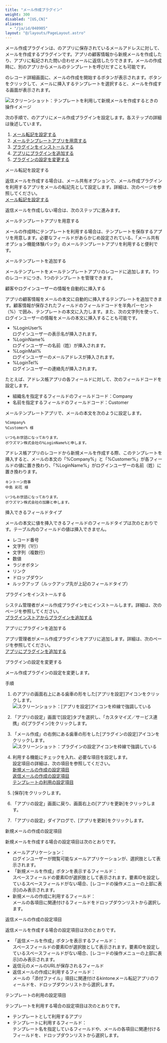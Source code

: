 ```yaml
---
title: "メール作成プラグイン"
weight: 300
disabled: "[US,CN]"
aliases:
  - "/ja/id/040905"
layout: "@/layouts/PageLayout.astro"
---
```




メール作成プラグインは、<Kintone />のアプリに保存されているメールアドレスに対して、メールを作成するプラグインです。アプリの顧客情報から新規メールを作成したり、アプリに転記された問い合わせメールに返信したりできます。メールの作成時に、別のアプリからメールのテンプレートを呼びだすことも可能です。

<Kintone />のレコード詳細画面に、メールの作成を開始するボタンが表示されます。ボタンをクリックして、メールに挿入するテンプレートを選択すると、メールを作成する画面が表示されます。

<Img src="/k/kintone/img-ja/m_compose_plugin_01.png" alt="スクリーンショット：テンプレートを利用して新規メールを作成するときの操作イメージ" />

次の手順で、<Kintone />のアプリにメール作成プラグインを設定します。各ステップの詳細は後述しています。

<Listsummary>

1. [メール転記を設定する](#m_list_plugin_m_compose_plugin_10)
1. [メールテンプレートアプリを用意する](#m_list_plugin_m_compose_plugin_20)
1. [プラグインをインストールする](#m_list_plugin_m_compose_plugin_30)
1. [アプリにプラグインを追加する](#m_list_plugin_m_compose_plugin_40)
1. [プラグインの設定を変更する](#m_list_plugin_m_compose_plugin_50)

</Listsummary>

<Heading id="m_list_plugin_m_compose_plugin_10">メール転記を設定する</Heading>

返信メールを作成する場合は、メール共有オプションで、メール作成プラグインを利用するアプリをメールの転記先として設定します。詳細は、次のページを参照してください。  
[メール転記を設定する](/k/ja/id/040926.html)

返信メールを作成しない場合は、次のステップに進みます。

<Heading id="m_list_plugin_m_compose_plugin_20">メールテンプレートアプリを用意する</Heading>

メールの作成時にテンプレートを利用する場合は、テンプレートを保存するアプリを用意します。必要なフィールドがあらかじめ設定されている、「メール共有オプション機能体験パック」のメールテンプレートアプリを利用すると便利です。

<Heading level={3} id="m_list_plugin_m_compose_plugin_2010">メールテンプレートを追加する</Heading>

メールテンプレートをメールテンプレートアプリのレコードに追加します。1つのレコードにつき、1つのテンプレートを管理できます。

<Heading level={4} id="m_list_plugin_m_compose_plugin_201010">顧客やログインユーザーの情報を自動的に挿入する</Heading>

アプリの顧客情報をメールの本文に自動的に挿入するテンプレートを追加できます。顧客情報が保存されたフィールドのフィールドコードを半角パーセント（%）で囲み、テンプレートの本文に入力します。また、次の文字列を使って、ログインユーザーの情報をメールの本文に挿入することも可能です。

* %LoginUser%  
  ログインユーザーの表示名が挿入されます。
* %LoginName%  
  ログインユーザーの名前（姓）が挿入されます。
* %LoginMail%  
  ログインユーザーのメールアドレスが挿入されます。
* %LoginTel%  
  ログインユーザーの連絡先が挿入されます。

たとえば、<Kintone />アドレス帳アプリの各フィールドに対して、次のフィールドコードを設定します。

* 組織名を指定するフィールドのフィールドコード：Company
* 名前を指定するフィールドのフィールドコード：Customer

メールテンプレートアプリで、メールの本文を次のように設定します。

```
%Company%
%Customer% 様

いつもお世話になっております。
ボウズマン株式会社の%LoginName%と申します。

```

<Kintone />アドレス帳アプリのレコードから新規メールを作成する際、このテンプレートを挿入すると、メールの本文の「%Company%」と「%Customer%」が各フィールドの値に置き換わり、「%LoginName%」がログインユーザーの名前（姓）に置き換わります。

```
キントーン商事
中島 彩花 様

いつもお世話になっております。
ボウズマン株式会社の加藤と申します。

```

<Heading level={4} id="m_list_plugin_m_compose_plugin_201020">挿入できるフィールドタイプ</Heading>

メールの本文に値を挿入できるフィールドのフィールドタイプは次のとおりです。テーブル内のフィールドの値は挿入できません。

* レコード番号
* 文字列（1行）
* 文字列（複数行）
* 数値
* ラジオボタン
* リンク
* ドロップダウン
* ルックアップ（ルックアップ先が上記のフィールドタイプ）

<Heading id="m_list_plugin_m_compose_plugin_30">プラグインをインストールする</Heading>

<Kintone />システム管理者がメール作成プラグインを<Kintone />にインストールします。詳細は、次のページを参照してください。  
[プラグインストアからプラグインを追加する](/k/ja/id/0408.html#add_plugin_plugin_20)

<Heading id="m_list_plugin_m_compose_plugin_40">アプリにプラグインを追加する</Heading>

アプリ管理者がメール作成プラグインをアプリに追加します。詳細は、次のページを参照してください。  
[アプリにプラグインを追加する](/k/ja/id/040566.html#app_settings_plugin_10)

<Heading id="m_list_plugin_m_compose_plugin_50">プラグインの設定を変更する</Heading>

メール作成プラグインの設定を変更します。

<Heading level={3} id="m_list_plugin_m_compose_plugin_5010">手順</Heading>

1. <Kintone />のアプリの画面右上にある歯車の形をした[アプリを設定]アイコンをクリックします。  
    <Img src="/k/kintone/img-ja/m_history_plugin_02.png" alt="スクリーンショット：[アプリを設定]アイコンを枠線で強調している" />

1. 「アプリの設定」画面で[設定]タブを選択し、「カスタマイズ／サービス連携」の[プラグイン]をクリックします。

1. 「メール作成」の右側にある歯車の形をした[プラグインの設定]アイコンをクリックします。  
    <Img src="/k/kintone/img-ja/m_compose_plugin_02.png" alt="スクリーンショット：プラグインの設定アイコンを枠線で強調している" />

1. 利用する機能にチェックを入れ、必要な項目を設定します。  
設定項目の詳細は、次の項目を参照してください。  
[新規メールの作成の設定項目](#m_list_plugin_m_compose_plugin_501010)  
[返信メールの作成の設定項目](#m_list_plugin_m_compose_plugin_501020)  
[テンプレートの利用の設定項目](#m_list_plugin_m_compose_plugin_501030)

1. [保存]をクリックします。

1. 「アプリの設定」画面に戻り、画面右上の[アプリを更新]をクリックします。

1. 「アプリの設定」ダイアログで、[アプリを更新]をクリックします。

<Heading level={4} id="m_list_plugin_m_compose_plugin_501010">新規メールの作成の設定項目</Heading>

新規メールを作成する場合の設定項目は次のとおりです。

* メールアプリケーション：  
  ログインユーザーが閲覧可能なメールアプリケーションが、選択肢として表示されます。
* 「新規メールを作成」ボタンを表示するフィールド：  
  スペースフィールドの要素IDが選択肢として表示されます。要素IDを設定しているスペースフィールドがない場合、[レコードの操作メニューの上部に表示]のみ表示されます。
* 新規メールの作成に利用するフィールド：  
  メールの各項目に関連付けるフィールドをドロップダウンリストから選択します。

<Heading level={4} id="m_list_plugin_m_compose_plugin_501020">返信メールの作成の設定項目</Heading>

返信メールを作成する場合の設定項目は次のとおりです。

* 「返信メールを作成」ボタンを表示するフィールド：  
  スペースフィールドの要素IDが選択肢として表示されます。要素IDを設定しているスペースフィールドがない場合、[レコードの操作メニューの上部に表示]のみ表示されます。
* 返信元のメールのURLが保存されるフィールド
* 返信メールの作成に利用するフィールド：  
  メールの「添付ファイル」項目に関連付けるkintoneメール転記アプリのフィールドを、ドロップダウンリストから選択します。

<Heading level={4} id="m_list_plugin_m_compose_plugin_501030">テンプレートの利用の設定項目</Heading>

テンプレートを利用する場合の設定項目は次のとおりです。

* テンプレートとして利用するアプリ
* テンプレートに利用するフィールド：  
  テンプレート名を指定しているフィールドや、メールの各項目に関連付けるフィールドを、ドロップダウンリストから選択します。
